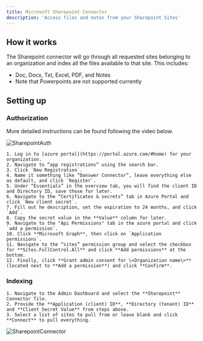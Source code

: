 ```yaml
---
title: Microsoft Sharepoint Connector
description: 'Access files and notes from your Sharepoint Sites'
---
```


## How it works
The Sharepoint connector will go through all requested sites belonging to an organization and index all the files available to that site.
This includes:
- Doc, Docx, Txt, Excel, PDF, and Notes
- Note that Powerpoints are not supported currently

## Setting up
### Authorization
More detailed instructions can be found following the video below.

![SharepointAuth](/images/connectors/sharepoint/SharepointAuth.gif)

    1. Log in to [azure portal](https://portal.azure.com/#home) for your organization.
    2. Navigate to “app registrations” using the search bar.
    3. Click `New Registration`.
    4. Name it something like “Danswer Connector”, leave everything else as default, and click `Register`.
    5. Under “Essentials” in the overview tab, you will find the client ID and Directory ID, save those for later.
    6. Navigate to the “Certificates & secrets” tab in Azure Portal and click `New client secret`.
    7. Fill out he description, set the expiration to 24 months, and click `Add`.
    8. Copy the secret value in the **Value** column for later.
    9. Navigate to the "Api Permissions" tab in the azure portal and click `add a permission`.
    10. Click **Microsoft Graph**, then click on `Application permissions`.
    11. Navigate to the “sites” permission group and select the checkbox for **Sites.FullControl.All** and click **Add permissions** at the bottom.
    12. Finally, click **Grant admin consent for \<Organization name\>** (located next to **Add a permission**) and click **Confirm**.

### Indexing
    1. Navigate to the Admin Dashboard and select the **Sharepoint** Connector Tile.
    2. Provide the **Application (client) ID**, **Directory (tenant) ID** and **Client Secret Value** from steps above.
    3. Select a list of sites to pull from or leave blank and click **Connect** to pull everything.

![SharepointConnector](/images/connectors/sharepoint/SharepointConnector.png)